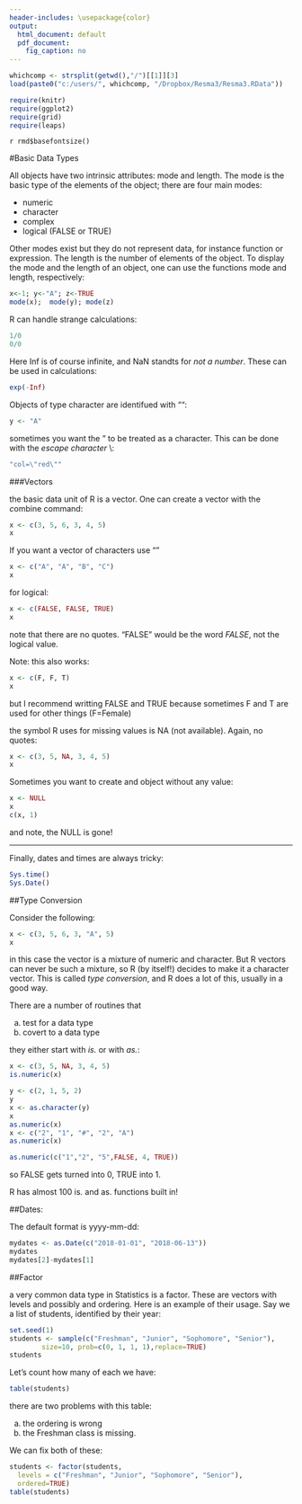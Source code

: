 ---
header-includes: \usepackage{color}
output:
  html_document: default
  pdf_document:
    fig_caption: no
---

```{r, echo=FALSE, warning=FALSE, message=FALSE}
whichcomp <- strsplit(getwd(),"/")[[1]][3]
load(paste0("c:/users/", whichcomp, "/Dropbox/Resma3/Resma3.RData"))

require(knitr)
require(ggplot2)
require(grid)
require(leaps)
```
`r rmd$basefontsize()`

<style>
table, th, td { text-align:right; }
th, td {padding: 10px;}
</style>

#Basic Data Types

All objects have two intrinsic attributes: mode and length. The mode is the basic type of the elements of the object; there are four main modes:

-  numeric  
-  character  
-  complex  
-  logical (FALSE or TRUE)

Other modes exist but they do not represent data, for instance function or expression. The length is the number of elements of the object. To display the mode and the length of an object, one can use the functions mode and length, respectively:

```{r}
x<-1; y<-"A"; z<-TRUE
mode(x);  mode(y); mode(z)
```

R can handle strange calculations:

```{r}
1/0
0/0
```

Here Inf is of course infinite, and NaN standts for *not a number*. These can be used in calculations:

```{r}
exp(-Inf)
```

Objects of type character are identifued with "":

```{r}
y <- "A"
```

sometimes you want the " to be treated as a character. This can be done with the *escape character* \\:

```{r}
"col=\"red\""
```


###Vectors

the basic data unit of R is a vector. One can create a vector with the *c*ombine command:

```{r}
x <- c(3, 5, 6, 3, 4, 5)
x
```

If you want a vector of characters use ""

```{r}
x <- c("A", "A", "B", "C")
x
```

for logical:

```{r}
x <- c(FALSE, FALSE, TRUE)
x
```

note that there are no quotes. "FALSE" would be the word *FALSE*, not the logical value.

Note: this also works:

```{r}
x <- c(F, F, T)
x
```

but I recommend writting FALSE and TRUE because sometimes F and T are used for other things (F=Female)

the symbol R uses for missing values is NA (not available). Again, no quotes:

```{r}
x <- c(3, 5, NA, 3, 4, 5)
x
```

Sometimes you want to create and object without any value:

```{r}
x <- NULL
x
c(x, 1)
```

 and note, the NULL is gone!
 
 <hr>

Finally, dates and times are always tricky:

```{r}
Sys.time()
Sys.Date()
```


##Type Conversion

Consider the following:

```{r}
x <- c(3, 5, 6, 3, "A", 5)
x
```

in this case the vector is a mixture of numeric and character. But R vectors can never be such a mixture, so R (by itself!) decides to make it a character vector. This is called *type conversion*, and R does a lot of this, usually in a good way.

There are a number of routines that 

a.  test for a data type  
b.  covert to a data type

they either start with *is.* or with *as.*:

```{r}
x <- c(3, 5, NA, 3, 4, 5)
is.numeric(x)
```

```{r}
y <- c(2, 1, 5, 2)
y
x <- as.character(y)
x
as.numeric(x)
x <- c("2", "1", "#", "2", "A")
as.numeric(x)
```

```{r}
as.numeric(c("1","2", "5",FALSE, 4, TRUE))
```

so FALSE gets turned into 0, TRUE into 1.

R has almost 100 is. and as. functions built in!


##Dates:

The default format is yyyy-mm-dd:

```{r}
mydates <- as.Date(c("2018-01-01", "2018-06-13"))
mydates
mydates[2]-mydates[1]
```


##Factor

a very common data type in Statistics is a factor. These are vectors with levels and possibly and ordering. Here is an example of their usage. Say we a list of students, identified by their year:

```{r echo=3}
set.seed(1)
students <- sample(c("Freshman", "Junior", "Sophomore", "Senior"), 
        size=10, prob=c(0, 1, 1, 1),replace=TRUE)
students
```

Let's count how many of each we have:

```{r}
table(students)
```

there are two problems with this table:

a.  the ordering is wrong  
b.  the Freshman class is missing.

We can fix both of these:

```{r}
students <- factor(students, 
  levels = c("Freshman", "Junior", "Sophomore", "Senior"),
  ordered=TRUE)
table(students)
```

